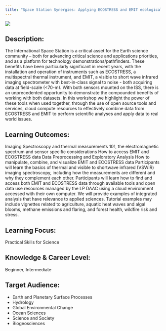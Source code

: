```yaml
---
title: "Space Station Synergies: Applying ECOSTRESS and EMIT ecological problems for Scientific Insight"
---
```


<p align="left">
  <img src="img/ISS.jpg" />
</p>

## Description: 
The International Space Station is a critical asset for the Earth science community -- both for advancing critical science and applications priorities, and as a platform for technology demonstrations/pathfinders.  These benefits have been particularly significant in recent years, with the installation and operation of instruments such as ECOSTRESS, a multispectral thermal instrument, and EMIT, a visible to short wave infrared imaging spectrometer with best-in-class signal to noise - both acquiring data at field-scale (<70-m).  With both sensors mounted on the ISS, there is an unprecedented opportunity to demonstrate the compounded benefits of working with both datasets.  In this workshop we highlight the power of these tools when used together, through the use of open source tools and services, cloud compute resources to effectively combine data from ECOSTRESS and EMIT to perform scientific analyses and apply data to real world issues. 


## Learning Outcomes: 
Imaging Spectroscopy and thermal measurements 101, the electromagnetic spectrum and sensor specific considerations
How to access EMIT and ECOSTRESS data
Data Preprocessing and Exploratory Analysis
How to manipulate, combine, and visualize EMIT and ECOSTRESS data
Participants will learn the basics of thermal and visible to shortwave infrared (VSWIR) imaging spectroscopy, including how the measurements are different and why they complement each other.  Participants will learn how to find and access both EMIT and ECOSTRESS data through available tools and open data use resources managed by the LP DAAC using a cloud environment accessed with their own computer.  We will provide examples of integrated analysis that have relevance to applied sciences. Tutorial examples may include vignettes related to agriculture, aquatic heat waves and algal blooms, methane emissions and flaring, and forest health, wildfire risk and stress. 

## Learning Focus: 
Practical Skills for Science


## Knowledge & Career Level: 
Beginner, Intermediate


## Target Audience:
- Earth and Planetary Surface Processes
- Hydrology
- Global Environmental Change
- Ocean Sciences
- Science and Society
- Biogeosciences




